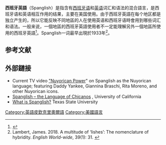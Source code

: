 '''西班牙英語'''（Spanglish）是指含有[[西班牙语|西班牙语]]和[[英语|英语]]词汇和语法的混合語言，是西班牙语和英语相互作用的结果，主要在美国使用。由于西班牙英語在每个地区都是独立产生的，所以它能反映不同地區的人在使用英语和西班牙语時會用到哪些词汇和语法。一般来说，一個地區的西班牙英語使用者不一定能理解另外一個地區所使用的西班牙英語<ref name="D'Amore2009">{{cite book|last= D'Amore|first=Anna Maria|title=Translating Contemporary Mexican Texts: Fidelity to Alterity|url=https://books.google.com/?id=1hLCm7MH7u8C&pg=PA79|year=2009|publisher=Peter Lang|location=New York|isbn=978-1-4331-0499-2|page=79}}</ref>。Spanglish一词最早出現於1933年<ref name="auto">Lambert, James. 2018. A multitude of ‘lishes’: The nomenclature of hybridity. ''English World-wide'', 39(1): 31. {{DOI| 10.1075/eww.38.3.04lam}}</ref>。

==参考文献==
{{reflist}}

==外部鏈接==
* Current TV video [http://current.com/groups/on-current-tv/88836867_nuyorican-power.htm "Nuyorican Power]{{Wayback|url=http://current.com/groups/on-current-tv/88836867_nuyorican-power.htm |date=20101120232324 }}" on Spanglish as the Nuyorican language; featuring Daddy Yankee, Giannina Braschi, Rita Moreno, and other Nuyorican icons.
* [http://prizedwriting.ucdavis.edu/past/1995-1996/201cspanglish201d-the-language-of-chicanos Spanglish – the Language of Chicanos] {{Wayback|url=http://prizedwriting.ucdavis.edu/past/1995-1996/201cspanglish201d-the-language-of-chicanos |date=20170502083024 }}, University of California
* [https://web.archive.org/web/20120709082917/http://www.writingcenter.txstate.edu/englishes/Spanglish.html What is Spanglish?] Texas State University

[[Category:英語皮欽克里奧爾語|Category:英語皮欽克里奧爾語]]<!--Dubious; see above.-->
[[Category:美國語言|Category:美國語言]]